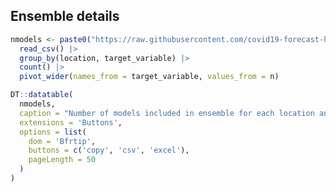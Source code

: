 ## Ensemble details

<!--- Number of models included in the ensemble for each country and target --->
```r
nmodels <- paste0("https://raw.githubusercontent.com/covid19-forecast-hub-europe/covid19-forecast-hub-europe/main/code/ensemble/EuroCOVIDhub/criteria/criteria-", report_date, ".csv") |> 
  read_csv() |>
  group_by(location, target_variable) |> 
  count() |> 
  pivot_wider(names_from = target_variable, values_from = n) 
```

```r
DT::datatable(
  nmodels, 
  caption = "Number of models included in ensemble for each location and target",
  extensions = 'Buttons',
  options = list(
    dom = 'Bfrtip',
    buttons = c('copy', 'csv', 'excel'),
    pageLength = 50
  )
)
```
